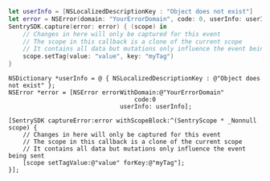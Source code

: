 ```swift
let userInfo = [NSLocalizedDescriptionKey : "Object does not exist"]
let error = NSError(domain: "YourErrorDomain", code: 0, userInfo: userInfo)
SentrySDK.capture(error: error) { (scope) in
    // Changes in here will only be captured for this event
    // The scope in this callback is a clone of the current scope
    // It contains all data but mutations only influence the event being sent
    scope.setTag(value: "value", key: "myTag")
}
```

```objc
NSDictionary *userInfo = @ { NSLocalizedDescriptionKey : @"Object does not exist" };
NSError *error = [NSError errorWithDomain:@"YourErrorDomain"
                                   code:0
                               userInfo: userInfo];

[SentrySDK captureError:error withScopeBlock:^(SentryScope * _Nonnull scope) {
    // Changes in here will only be captured for this event
    // The scope in this callback is a clone of the current scope
    // It contains all data but mutations only influence the event being sent
    [scope setTagValue:@"value" forKey:@"myTag"];
}];
```
